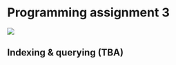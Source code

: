 # Programming assignment 3 {#PA3}

<img src="img/book/spider-01.png" />

## Indexing & querying (TBA)
